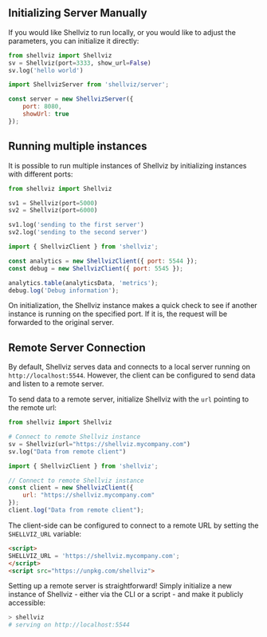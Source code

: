 ## Initializing Server Manually
If you would like Shellviz to run locally, or you would like to adjust the parameters, you can initialize it directly:


```python
from shellviz import Shellviz
sv = Shellviz(port=3333, show_url=False)
sv.log('hello world')
```
```javascript
import ShellvizServer from 'shellviz/server';

const server = new ShellvizServer({
    port: 8080,
    showUrl: true
});
```

## Running multiple instances
It is possible to run multiple instances of Shellviz by initializing instances with different ports:

```python
from shellviz import Shellviz

sv1 = Shellviz(port=5000)
sv2 = Shellviz(port=6000)

sv1.log('sending to the first server')
sv2.log('sending to the second server')
```

```javascript
import { ShellvizClient } from 'shellviz';

const analytics = new ShellvizClient({ port: 5544 });
const debug = new ShellvizClient({ port: 5545 });

analytics.table(analyticsData, 'metrics');
debug.log('Debug information');
```


On initialization, the Shellviz instance makes a quick check to see if another instance is running on the specified port. If it is, the request will be forwarded to the original server.

## Remote Server Connection

By default, Shellviz serves data and connects to a local server running on `http://localhost:5544`. However, the client can be configured to send data and listen to a remote server.

To send data to a remote server, initialize Shellviz with the `url` pointing to the remote url:
```python
from shellviz import Shellviz

# Connect to remote Shellviz instance
sv = Shellviz(url="https://shellviz.mycompany.com")
sv.log("Data from remote client")
```

```javascript
import { ShellvizClient } from 'shellviz';

// Connect to remote Shellviz instance
const client = new ShellvizClient({
    url: "https://shellviz.mycompany.com"
});
client.log("Data from remote client");
```


The client-side can be configured to connect to a remote URL by setting the `SHELLVIZ_URL` variable:

```html
<script>
SHELLVIZ_URL = 'https://shellviz.mycompany.com';
</script>
<script src="https://unpkg.com/shellviz">
```

Setting up a remote server is straightforward! Simply initialize a new instance of Shellviz - either via the CLI or a script - and make it publicly accessible:

```bash
> shellviz
# serving on http://localhost:5544
```